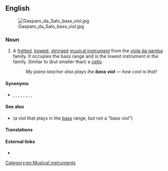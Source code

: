 ==English==
[[File:Gasparo da Salo bass viol.jpg|thumb|upright]]

===Noun===
{{en-noun}}

# A [[fretted]], [[bowed]], [[stringed]] [[musical instrument]] from the [[viola da gamba]] family. It occupies the bass range and is the lowest instrument in the family. Similar to (but smaller than) a [[cello]].
#: ''My piano teacher also plays the '''bass viol''' &mdash; how cool is that!''

====Synonyms====
* {{l|en|double bass}}, {{l|en|upright bass}}, {{l|en|string bass}}, {{l|en|bass fiddle}}, {{l|en|bass violin}}, {{l|en|doghouse bass}}, {{l|en|contrabass}}, {{l|en|stand-up bass}}, {{l|en|bull fiddle}}

====See also====
* {{l|en|division viol}} (a viol that plays in the [[bass]] range, but not a "bass viol")

====Translations====
{{trans-see|musical instrument|double bass}}

====External links====
* {{pedia}}
[[Category:en:Musical instruments]]